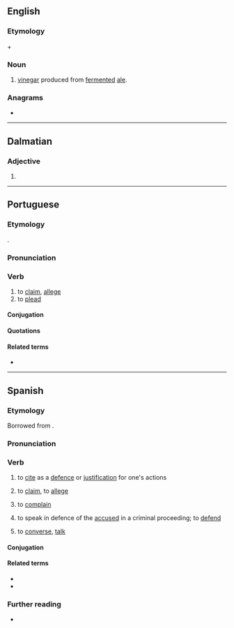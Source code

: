 ==English==

===Etymology===
{{m|en|ale}} + {{der|en|fr|aigre||sour}}

===Noun===
{{en-noun|-}}

# [[vinegar]] produced from [[ferment]]ed [[ale]].

===Anagrams===
* {{anagrams|en|a=aaeglr|aglare|laager}}

----

==Dalmatian==

===Adjective===
{{head|dlm|adjective form}}

# {{infl of|dlm|aleger||m|p}}

----

==Portuguese==

===Etymology===
{{lbor|pt|la|allego|allēgāre}}.

===Pronunciation===
{{pt-IPA}}

===Verb===
{{pt-verb}}

# to [[claim]], [[allege]]
# to [[plead]]

====Conjugation====
{{pt-conj}}

====Quotations====
{{seeCites|pt}}

====Related terms====
* {{l|pt|alegação}}

----

==Spanish==

===Etymology===
Borrowed from {{bor|es|la|allego|allēgō, allēgāre}}.

===Pronunciation===
{{es-pr}}

===Verb===
{{es-verb}}

# {{lb|es|transitive}} to [[cite]] as a [[defence]] or [[justification]] for one's actions
#: {{syn|es|aducir}}
#: {{uxi|es|'''alegando''' que|'''on the ground(s)''' that}}
# {{lb|es|transitive}} to [[claim]], to [[allege]]
# {{lb|es|intransitive}} to [[complain]]
#: {{syn|es|lamentar|protestar|quejarse|reclamar}}
# {{lb|es|intransitive|legal}} to speak in defence of the [[accused]] in a criminal proceeding; to [[defend]]
# {{lb|es|Canarian}} to [[converse]], [[talk]]

====Conjugation====
{{es-conj}}

====Related terms====
* {{l|es|alegación}}
* {{l|es|alegato}}

===Further reading===
* {{R:es:DRAE}}